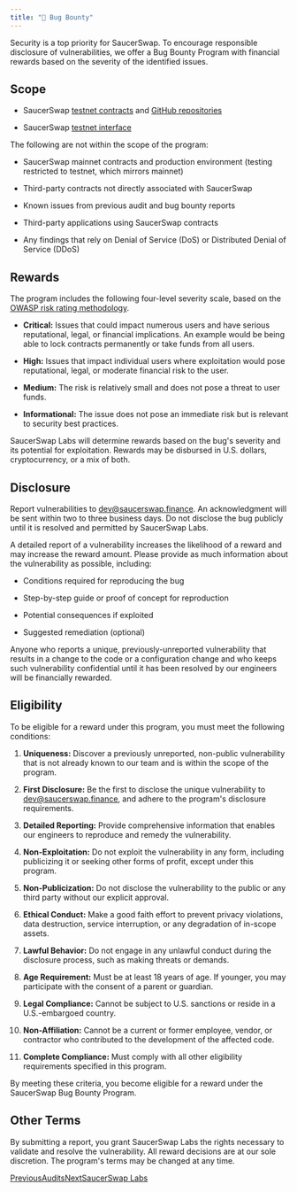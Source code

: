 ```yaml
---
title: "🐞 Bug Bounty"
---
```



Security is a top priority for SaucerSwap. To encourage responsible disclosure of vulnerabilities, we offer a Bug Bounty Program with financial rewards based on the severity of the identified issues.

## Scope

* SaucerSwap [testnet contracts](/developerx/contract-deployments#hedera-testnet) and [GitHub repositories](https://github.com/saucerswaplabs)

* SaucerSwap [testnet interface](https://testnet.saucerswap.finance/)

The following are not within the scope of the program:

* SaucerSwap mainnet contracts and production environment (testing restricted to testnet, which mirrors mainnet)

* Third-party contracts not directly associated with SaucerSwap

* Known issues from previous audit and bug bounty reports

* Third-party applications using SaucerSwap contracts

* Any findings that rely on Denial of Service (DoS) or Distributed Denial of Service (DDoS)

## Rewards

The program includes the following four-level severity scale, based on the [OWASP risk rating methodology](https://owasp.org/www-community/OWASP_Risk_Rating_Methodology).

* **Critical:** Issues that could impact numerous users and have serious reputational, legal, or financial implications. An example would be being able to lock contracts permanently or take funds from all users.

* **High:** Issues that impact individual users where exploitation would pose reputational, legal, or moderate financial risk to the user.

* **Medium:** The risk is relatively small and does not pose a threat to user funds.

* **Informational:** The issue does not pose an immediate risk but is relevant to security best practices.

SaucerSwap Labs will determine rewards based on the bug's severity and its potential for exploitation. Rewards may be disbursed in U.S. dollars, cryptocurrency, or a mix of both.

## Disclosure

Report vulnerabilities to [dev@saucerswap.finance](mailto:dev@saucerswap.finance). An acknowledgment will be sent within two to three business days. Do not disclose the bug publicly until it is resolved and permitted by SaucerSwap Labs.

A detailed report of a vulnerability increases the likelihood of a reward and may increase the reward amount. Please provide as much information about the vulnerability as possible, including:

* Conditions required for reproducing the bug

* Step-by-step guide or proof of concept for reproduction

* Potential consequences if exploited

* Suggested remediation (optional)

Anyone who reports a unique, previously-unreported vulnerability that results in a change to the code or a configuration change and who keeps such vulnerability confidential until it has been resolved by our engineers will be financially rewarded.

## Eligibility

To be eligible for a reward under this program, you must meet the following conditions:

1. **Uniqueness:** Discover a previously unreported, non-public vulnerability that is not already known to our team and is within the scope of the program.

2. **First Disclosure:** Be the first to disclose the unique vulnerability to [dev@saucerswap.finance](mailto:dev@saucerswap.finance), and adhere to the program's disclosure requirements.

3. **Detailed Reporting:** Provide comprehensive information that enables our engineers to reproduce and remedy the vulnerability.

4. **Non-Exploitation:** Do not exploit the vulnerability in any form, including publicizing it or seeking other forms of profit, except under this program.

5. **Non-Publicization:** Do not disclose the vulnerability to the public or any third party without our explicit approval.

6. **Ethical Conduct:** Make a good faith effort to prevent privacy violations, data destruction, service interruption, or any degradation of in-scope assets.

7. **Lawful Behavior:** Do not engage in any unlawful conduct during the disclosure process, such as making threats or demands.

8. **Age Requirement:** Must be at least 18 years of age. If younger, you may participate with the consent of a parent or guardian.

9. **Legal Compliance:** Cannot be subject to U.S. sanctions or reside in a U.S.-embargoed country.

10. **Non-Affiliation:** Cannot be a current or former employee, vendor, or contractor who contributed to the development of the affected code.

11. **Complete Compliance:** Must comply with all other eligibility requirements specified in this program.

By meeting these criteria, you become eligible for a reward under the SaucerSwap Bug Bounty Program.

## Other Terms

By submitting a report, you grant SaucerSwap Labs the rights necessary to validate and resolve the vulnerability. All reward decisions are at our sole discretion. The program's terms may be changed at any time.

[PreviousAudits](/developerx/audits)[NextSaucerSwap Labs](/contributors/saucerswap-labs)
